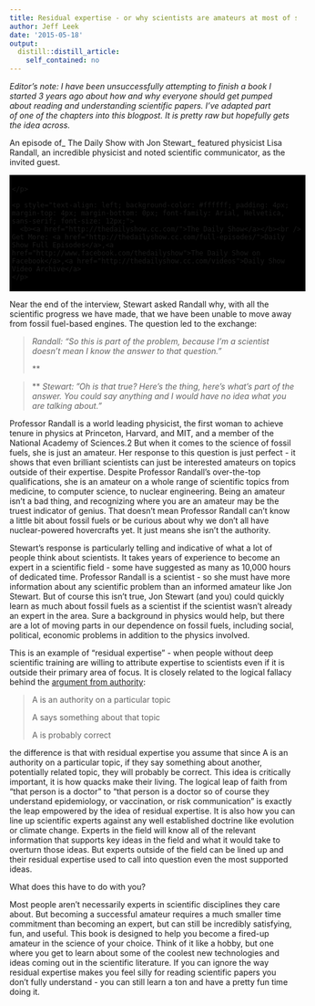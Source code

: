 ```yaml
---
title: Residual expertise - or why scientists are amateurs at most of science
author: Jeff Leek
date: '2015-05-18'
output:
  distill::distill_article:
    self_contained: no
---
```


_Editor's note: I have been unsuccessfully attempting to finish a book I started 3 years ago about how and why everyone should get pumped about reading and understanding scientific papers. I've adapted part of one of the chapters into this blogpost. It is pretty raw but hopefully gets the idea across. _

An episode of_ The Daily Show with Jon Stewart_ featured physicist Lisa Randall, an incredible physicist and noted scientific communicator, as the invited guest.

<div style="background-color: #000000; width: 520px;">
  <div style="padding: 4px;">
    </p> 
    
    <p style="text-align: left; background-color: #ffffff; padding: 4px; margin-top: 4px; margin-bottom: 0px; font-family: Arial, Helvetica, sans-serif; font-size: 12px;">
      <b><a href="http://thedailyshow.cc.com/">The Daily Show</a></b><br /> Get More: <a href="http://thedailyshow.cc.com/full-episodes/">Daily Show Full Episodes</a>,<a href="http://www.facebook.com/thedailyshow">The Daily Show on Facebook</a>,<a href="http://thedailyshow.cc.com/videos">Daily Show Video Archive</a>
    </p>
  </div>
</div>

Near the end of the interview, Stewart asked Randall why, with all the scientific progress we have made, that we have been unable to move away from fossil fuel-based engines. The question led to the exchange:

> _Randall: “So this is part of the problem, because I’m a scientist doesn’t mean I know the answer to that question.”_
> 
> **
  
>** _Stewart: ”Oh is that true? Here’s the thing, here’s what’s part of the answer. You could say anything and I would have no idea what you are talking about.”_

Professor Randall is a world leading physicist, the first woman to achieve tenure in physics at Princeton, Harvard, and MIT, and a member of the National Academy of Sciences.2 But when it comes to the science of fossil fuels, she is just an amateur. Her response to this question is just perfect - it shows that even brilliant scientists can just be interested amateurs on topics outside of their expertise. Despite Professor Randall’s over-the-top qualifications, she is an amateur on a whole range of scientific topics from medicine, to computer science, to nuclear engineering. Being an amateur isn’t a bad thing, and recognizing where you are an amateur may be the truest indicator of genius. That doesn’t mean Professor Randall can’t know a little bit about fossil fuels or be curious about why we don’t all have nuclear-powered hovercrafts yet. It just means she isn’t the authority.

Stewart’s response is particularly telling and indicative of what a lot of people think about scientists. It takes years of experience to become an expert in a scientific field - some have suggested as many as 10,000 hours of dedicated time. Professor Randall is a scientist - so she must have more information about any scientific problem than an informed amateur like Jon Stewart. But of course this isn’t true, Jon Stewart (and you) could quickly learn as much about fossil fuels as a scientist if the scientist wasn't already an expert in the area. Sure a background in physics would help, but there are a lot of moving parts in our dependence on fossil fuels, including social, political, economic problems in addition to the physics involved.

This is an example of "residual expertise" - when people without deep scientific training are willing to attribute expertise to scientists even if it is outside their primary area of focus. It is closely related to the logical fallacy behind the [argument from authority](http://en.wikipedia.org/wiki/Argument_from_authority):

> A is an authority on a particular topic
> 
> A says something about that topic
> 
> A is probably correct

the difference is that with residual expertise you assume that since A is an authority on a particular topic, if they say something about another, potentially related topic, they will probably be correct. This idea is critically important, it is how quacks make their living. The logical leap of faith from "that person is a doctor" to "that person is a doctor so of course they understand epidemiology, or vaccination, or risk communication" is exactly the leap empowered by the idea of residual expertise. It is also how you can line up scientific experts against any well established doctrine like evolution or climate change. Experts in the field will know all of the relevant information that supports key ideas in the field and what it would take to overturn those ideas. But experts outside of the field can be lined up and their residual expertise used to call into question even the most supported ideas.

What does this have to do with you?

Most people aren't necessarily experts in scientific disciplines they care about. But becoming a successful amateur requires a much smaller time commitment than becoming an expert, but can still be incredibly satisfying, fun, and useful. This book is designed to help you become a fired-up amateur in the science of your choice. Think of it like a hobby, but one where you get to learn about some of the coolest new technologies and ideas coming out in the scientific literature. If you can ignore the way residual expertise makes you feel silly for reading scientific papers you don't fully understand - you can still learn a ton and have a pretty fun time doing it.

&nbsp;

&nbsp;
